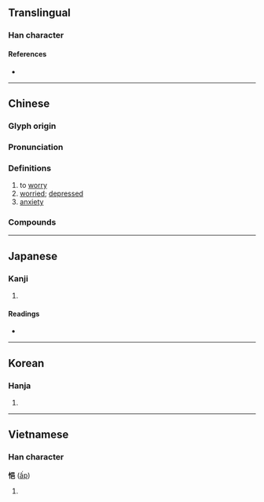 {{character info}}
==Translingual==

===Han character===
{{Han char|rn=61|rad=心|as=07|sn=10|four=96017|canj=PRAU|ids=⿰忄邑}}

====References====
* {{Han ref|kx=0387.130|dkj=10655|dj=0719.230|hdz=42305.060|uh=6092|ud=24722|bh=D1A5|bd=53669}}

----

==Chinese==
{{zh-forms}}

===Glyph origin===
{{Han etym}}

===Pronunciation===
{{zh-pron
|m=yì
|c=jap1
|mc=y
|oc=y
|cat=v,a,n
}}

===Definitions===
{{zh-hanzi}}

# to [[worry]]
# [[worried]]; [[depressed]]
# [[anxiety]]

===Compounds===
{{zh-der|悒悒不歡|憂悒|悒鬱不忿|悒悒不快|悒鬱|悒憤|悒悒不樂|悒悒|悒怏|鬱悒|悒鬱寡歡|怏悒}}

----

==Japanese==

===Kanji===
{{ja-kanji|grade=|rs=心07}}

# {{rfdef|ja|sort=心07}}

====Readings====
* {{ja-readings|on=[[ゆう]] (yū)|kun=[[うれえる]] (ureeru)}}

----

==Korean==

===Hanja===
{{ko-hanja|hangeul=읍|eumhun=|rv=eup|mr=ŭp|y=up}}

# {{rfdef|ko|sort=心07}}

----

==Vietnamese==

===Han character===
'''悒''' ([[ấp]])

# {{rfdef|vi}}

{{cln|vi|Han tu}}